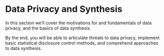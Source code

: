 # Data Privacy and Synthesis {.unnumbered}

In this section we'll cover the motivations for and fundamentals of data privacy, and the basics of data synthesis. 

By the end, you will be able to articulate threats to data privacy, implement basic statistical disclosure control methods, and comprehend approaches to data synthesis. 
